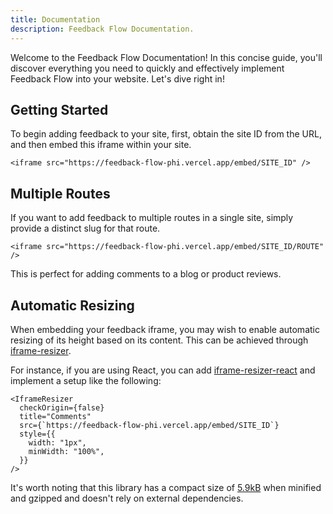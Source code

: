 ```yaml
---
title: Documentation
description: Feedback Flow Documentation.
---
```


Welcome to the Feedback Flow Documentation!
In this concise guide, you'll discover everything you need to quickly and effectively implement Feedback Flow into your website.
Let's dive right in!

## Getting Started

To begin adding feedback to your site, first, obtain the site ID from the URL,
and then embed this iframe within your site.

```mdx
<iframe src="https://feedback-flow-phi.vercel.app/embed/SITE_ID" />
```

## Multiple Routes

If you want to add feedback to multiple routes in a single site,
simply provide a distinct slug for that route.

```mdx
<iframe src="https://feedback-flow-phi.vercel.app/embed/SITE_ID/ROUTE" />
```

This is perfect for adding comments to a blog or product reviews.

## Automatic Resizing

When embedding your feedback iframe, you may wish to enable automatic resizing of its height based on its content. This can be achieved through [iframe-resizer](https://github.com/davidjbradshaw/iframe-resizer).

For instance, if you are using React, you can add [iframe-resizer-react](https://github.com/davidjbradshaw/iframe-resizer-react) and implement a setup like the following:

```mdx
<IframeResizer
  checkOrigin={false}
  title="Comments"
  src={`https://feedback-flow-phi.vercel.app/embed/SITE_ID`}
  style={{
    width: "1px",
    minWidth: "100%",
  }}
/>
```

It's worth noting that this library has a compact size of [5.9kB](https://bundlephobia.com/package/iframe-resizer-react@1.1.0) when minified and gzipped and doesn't rely on external dependencies.
